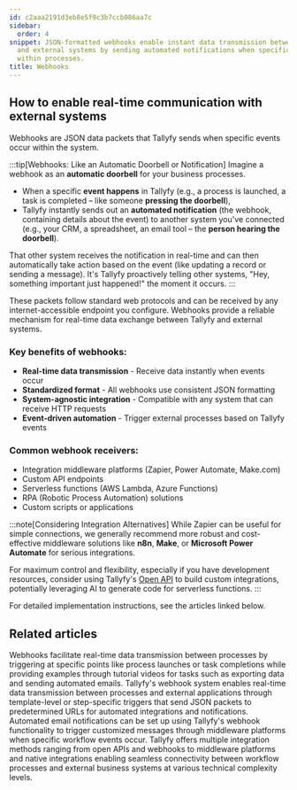 ```yaml
---
id: c2aaa2191d3eb8e5f9c3b7ccb086aa7c
sidebar:
  order: 4
snippet: JSON-formatted webhooks enable instant data transmission between Tallyfy
  and external systems by sending automated notifications when specific events occur
  within processes.
title: Webhooks
---
```


## How to enable real-time communication with external systems

Webhooks are JSON data packets that Tallyfy sends when specific events occur within the system.

:::tip[Webhooks: Like an Automatic Doorbell or Notification]
Imagine a webhook as an **automatic doorbell** for your business processes.

- When a specific **event happens** in Tallyfy (e.g., a process is launched, a task is completed – like someone **pressing the doorbell**),
- Tallyfy instantly sends out an **automated notification** (the webhook, containing details about the event) to another system you've connected (e.g., your CRM, a spreadsheet, an email tool – the **person hearing the doorbell**).

That other system receives the notification in real-time and can then automatically take action based on the event (like updating a record or sending a message). It's Tallyfy proactively telling other systems, "Hey, something important just happened!" the moment it occurs.
:::

These packets follow standard web protocols and can be received by any internet-accessible endpoint you configure. Webhooks provide a reliable mechanism for real-time data exchange between Tallyfy and external systems.

### Key benefits of webhooks:

- **Real-time data transmission** - Receive data instantly when events occur
- **Standardized format** - All webhooks use consistent JSON formatting
- **System-agnostic integration** - Compatible with any system that can receive HTTP requests
- **Event-driven automation** - Trigger external processes based on Tallyfy events

### Common webhook receivers:

- Integration middleware platforms (Zapier, Power Automate, Make.com)
- Custom API endpoints
- Serverless functions (AWS Lambda, Azure Functions)
- RPA (Robotic Process Automation) solutions
- Custom scripts or applications

:::note[Considering Integration Alternatives]
While Zapier can be useful for simple connections, we generally recommend more robust and cost-effective middleware solutions like **n8n**, **Make**, or **Microsoft Power Automate** for serious integrations.

For maximum control and flexibility, especially if you have development resources, consider using Tallyfy's [Open API](/products/pro/integrations/open-api/) to build custom integrations, potentially leveraging AI to generate code for serverless functions.
:::

For detailed implementation instructions, see the articles linked below.


<PageTree />


## Related articles
<CardGrid>
<LinkTitleCard header="<b>Webhooks > Webhook scenarios</b>" href="/products/pro/integrations/webhooks/how-can-i-use-tallyfys-webhooks-feature/" > Webhooks facilitate real-time data transmission between processes by triggering at specific points like process launches or task completions while providing examples through tutorial videos for tasks such as exporting data and sending automated emails. </LinkTitleCard>
<LinkTitleCard header="<b>Webhooks > Details about webhooks</b>" href="/products/pro/integrations/webhooks/how-to-set-up-webhooks-in-tallyfy/" > Tallyfy's webhook system enables real-time data transmission between processes and external applications through template-level or step-specific triggers that send JSON packets to predetermined URLs for automated integrations and notifications. </LinkTitleCard>
<LinkTitleCard header="<b>Webhooks > Send emails using webhooks</b>" href="/products/pro/integrations/webhooks/how-can-i-send-emails-using-webhooks-in-tallyfy/" > Automated email notifications can be set up using Tallyfy's webhook functionality to trigger customized messages through middleware platforms when specific workflow events occur. </LinkTitleCard>
<LinkTitleCard header="<b>Pro > Integrations</b>" href="/products/pro/integrations/" > Tallyfy offers multiple integration methods ranging from open APIs and webhooks to middleware platforms and native integrations enabling seamless connectivity between workflow processes and external business systems at various technical complexity levels. </LinkTitleCard>
</CardGrid>
